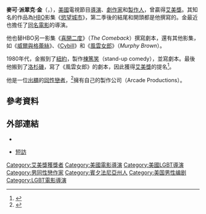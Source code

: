 {{noteTA
|T=zh-tw:麥可·派翠克·金;zh-hk:米高·柏德烈·京;zh-cn:迈克尔·帕特里克·金;
|G1=Movie
|G2=TV
|1==zh-tw:麥可;zh-hk:米高;zh-cn:迈克尔;
|2=zh-tw:派翠克;zh-hk:柏德烈;zh-cn:帕特里克;
|3=zh-tw:金;zh-hk:京;zh-cn:金;
|4=zh-hk:喜劇女王慶回歸;zh-tw:喜開二度;zh-cn:喜开二度;
}}
{{藝人
| 姓名 = 麥可·派翠克·金
| 類型 = 導演
| 英文名 = Michael Patrick King
| 出生日期 = {{birth date and age|1954|9|14}}
| 出生地點 = [[美国|美国]][[賓夕法尼亞州|賓夕法尼亞州]][[斯克蘭頓_(賓夕法尼亞州)|斯克蘭頓]]
| 職業 = 製作人、劇作家、導演、演員
| 活躍年代 = 1989年至今
| emmyawards = '''傑出喜劇影集'''<br>2001《[[慾望城市|慾望城市]]》 <br> '''傑出喜劇影集導演'''<br>2002《慾望城市》
}}
'''麥可·派翠克·金'''（{{lang-en|Michael Patrick King}}，{{bd|1954年|9月14日|||King}}），[[美國|美國]]電視節目[[導演|導演]]、[[劇作家|劇作家]]和[[製作人|製作人]]，曾贏得[[艾美獎|艾美獎]]。其知名的作品為[[HBO|HBO]]影集《[[慾望城市|慾望城市]]》，第二季後的結尾和開頭都是他撰寫的。金最近也擔任了[[慾望城市_(電影)|同名電影]]的導演。

他也替HBO另一影集《[[喜開二度|喜開二度]]》（''The Comeback''）撰寫劇本，還有其他影集，如《[[威爾與格蕾絲|威爾與格蕾絲]]》、《[[Cybill|Cybill]]》和《[[風雲女郎|風雲女郎]]》（''Murphy Brown''）。

1980年代，金搬到了[[紐約|紐約]]，製作[[棟篤笑|棟篤笑]]（stand-up comedy），並寫劇本。最後他搬到了[[洛杉磯|洛杉磯]]，寫了《風雲女郎》的劇本，因此獲得[[艾美獎|艾美獎]]的提名<ref name="mpkhbo">{{citation |title=Michael Patrick King |periodical=Sex and the City Cast & Crew |url=http://www.hbo.com/city/cast/crew/michael_patrick_king.shtml |accessdate=2007-11-27 |archive-date=2007-11-20 |archive-url=https://web.archive.org/web/20071120021453/http://www.hbo.com/city/cast/crew/michael_patrick_king.shtml |dead-url=no }}</ref>。

他是一位[[出櫃|出櫃]]的[[同性戀者|同性戀者]]，<ref name="poniewozik">{{citation |title=Queer Eye for Straight TV |date=2005-03-07 |url=http://www.time.com/time/magazine/article/0,9171,1034725,00.html |periodical=[[時代_(雜誌)|時代]] |first=James |last=Poniewozik |accessdate=2007-11-27 |archive-date=2008-01-27 |archive-url=https://web.archive.org/web/20080127041624/http://www.time.com/time/magazine/article/0,9171,1034725,00.html |dead-url=no }}</ref>擁有自己的製作公司（Arcade Productions）。

==參考資料==
<div class="references-small">
<references />
</div>

== 外部連結 ==
* {{en}}{{imdb name|name=麥可·派翠克·金|id=0455078}}
* {{en}}[http://www.hollywoodreporter.com/thr/television/feature_display.jsp?vnu_content_id=1000554560 短訪]{{Wayback|url=http://www.hollywoodreporter.com/thr/television/feature_display.jsp?vnu_content_id=1000554560 |date=20051029054457 }}

{{黄金时段艾美奖喜剧类电视系列剧最佳执导}}
{{Authority control}}
{{DEFAULTSORT:King, Michael Patrick}}
[[Category:艾美獎獲獎者|Category:艾美獎獲獎者]]
[[Category:美國電影導演|Category:美國電影導演]]
[[Category:美國LGBT導演|Category:美國LGBT導演]]
[[Category:男同性戀作家|Category:男同性戀作家]]
[[Category:賓夕法尼亞州人|Category:賓夕法尼亞州人]]
[[Category:美国男性编剧|Category:美国男性编剧]]
[[Category:LGBT電影導演|Category:LGBT電影導演]]